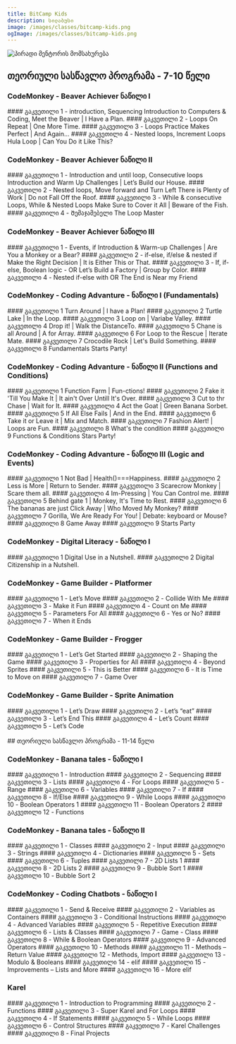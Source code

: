 ```yaml
---
title: BitCamp Kids
description: სილაბუსი
image: /images/classes/bitcamp-kids.png
ogImage: /images/classes/bitcamp-kids.png
---
```


<img alt="პირადი მენტორის მომსახურება" src="/images/classes/bitcamp-kids.png" className="w-full text-center mx-auto lg:w-7/12" />

## თეორიული სასწავლო პროგრამა - 7-10 წელი

### CodeMonkey - Beaver Achiever ნაწილი I

<div className="grid sm:grid-cols-2 gap-4 mt-6">

<Card>
  #### გაკვეთილი 1 - introduction, Sequencing
  Introduction to Computers & Coding, Meet the Beaver | I Have a Plan.
</Card>

<Card>
#### გაკვეთილი 2 - Loops
On Repeat | One More Time.
</Card>
<Card>
#### გაკვეთილი 3 - Loops
Practice Makes Perfect | And Again...
</Card>

<Card>
  #### გაკვეთილი 4 - Nested loops, Increment Loops
  Hula Loop | Can You Do it Like This?
</Card>

</div>

### CodeMonkey - Beaver Achiever ნაწილი II

<div className="grid sm:grid-cols-2 gap-4 mt-6">

<Card>
  #### გაკვეთილი 1 - Introduction and until loop, Consecutive loops
  Introduction and Warm Up Challenges | Let’s Build our House.
</Card>

<Card>
  #### გაკვეთილი 2 - Nested loops, Move forward and Turn Left
  There is Plenty of Work | Do not Fall Off the Roof.
</Card>

<Card>
  #### გაკვეთილი 3 - While & consecutive Loops, While & Nested Loops 
  Make Sure to Cover it All | Beware of the Fish.
</Card>

<Card>
  #### გაკვეთილი 4 - Შემაჯამებელი
  The Loop Master
</Card>

</div>

### CodeMonkey - Beaver Achiever ნაწილი III

<div className="grid sm:grid-cols-2 gap-4 mt-6">

<Card>
  #### გაკვეთილი 1 - Events, if
  Introduction & Warm-up Challenges | Are You a Monkey or a Bear?
</Card>

<Card>
  #### გაკვეთილი 2 - if-else, if/else & nested if
  Make the Right Decision | It is Either This or That.
</Card>

<Card>
  #### გაკვეთილი 3 - If, if-else, Boolean logic - OR
  Let’s Build a Factory | Group by Color.
</Card>

<Card>
  #### გაკვეთილი 4 - Nested if-else with OR 
  The End is Near my Friend
</Card>

</div>

### CodeMonkey - Coding Advanture - ნაწილი I (Fundamentals)

<div className="grid sm:grid-cols-2 gap-4 mt-6">

<Card>
  #### გაკვეთილი 1 
  Turn Around | I have a Plan!
</Card>
<Card>
  #### გაკვეთილი 2
  Turtle Lake | In the Loop.
</Card>
<Card>
  #### გაკვეთილი 3
  Loop on | Variabe Valley.
</Card>
<Card>
  #### გაკვეთილი 4 
  Drop it! | Walk the DistanceTo.
</Card>
<Card>
  #### გაკვეთილი 5
  Chane is all Around | A for Array.
</Card>
<Card>
  #### გაკვეთილი 6
  For Loop to the Rescue | Iterate Mate.
</Card>
<Card>
  #### გაკვეთილი 7
  Crocodile Rock | Let's Build Something.
</Card>
<Card>
  #### გაკვეთილი 8 
  Fundamentals Starts Party!
</Card>


</div>

### CodeMonkey - Coding Advanture - ნაწილი II (Functions and Conditions)

<div className="grid sm:grid-cols-2 gap-4 mt-6">

<Card>
  #### გაკვეთილი 1 
  Function Farm | Fun-ctions!
</Card>
<Card>
  #### გაკვეთილი 2
  Fake it 'Till You Make It | It ain't Over Untill It's Over.
</Card>
<Card>
  #### გაკვეთილი 3
  Cut to thr Chase | Wait for It.
</Card>
<Card>
  #### გაკვეთილი 4 
  Act the Goat | Green Banana Sorbet.
</Card>
<Card>
  #### გაკვეთილი 5
  If All Else Fails | And in the End.
</Card>
<Card>
  #### გაკვეთილი 6
  Take it or Leave it | Mix and Match.
</Card>
<Card>
  #### გაკვეთილი 7
  Fashion Alert! | Loops are Fun.
</Card>
<Card>
  #### გაკვეთილი 8 
  What's the condition
</Card>
<Card>
  #### გაკვეთილი 9 
  Functions & Conditions Stars Party!
</Card>


</div>

### CodeMonkey - Coding Advanture - ნაწილი III (Logic and Events)

<div className="grid sm:grid-cols-2 gap-4 mt-6">

<Card>
  #### გაკვეთილი 1 
  Not Bad | Health()===Happiness.
</Card>
<Card>
  #### გაკვეთილი 2
  Less is More | Return to Sender.
</Card>
<Card>
  #### გაკვეთილი 3
  Scarecrow Monkey | Scare them all.
</Card>
<Card>
  #### გაკვეთილი 4 
  Im-Pressing | You Can Control me.
</Card>
<Card>
  #### გაკვეთილი 5
  Behind gate 1 | Monkey, It's Time to Rest.
</Card>
<Card>
  #### გაკვეთილი 6
  The bananas are just Click Away | Who Moved My Monkey?
</Card>
<Card>
  #### გაკვეთილი 7
  Gorilla, We Are Ready For You! | Debate: keyboard or Mouse?
</Card>
<Card>
  #### გაკვეთილი 8 
  Game Away
</Card>
<Card>
  #### გაკვეთილი 9 
  Starts Party
</Card>

</div>

### CodeMonkey - Digital Literacy - ნაწილი I

<div className="grid sm:grid-cols-2 gap-4 mt-6">

<Card>
  #### გაკვეთილი 1
  Digital Use in a Nutshell.
</Card>
<Card>
  #### გაკვეთილი 2
  Digital Citizenship in a Nutshell.
</Card>

</div>

### CodeMonkey - Game Builder - Platformer

<div className="grid sm:grid-cols-2 gap-4 mt-6">

<Card>
  #### გაკვეთილი 1 - Let’s Move
</Card>
<Card>
  #### გაკვეთილი 2 - Collide With Me
</Card>
<Card>
  #### გაკვეთილი 3 - Make it Fun
</Card>
<Card>
  #### გაკვეთილი 4 - Count on Me
</Card>
<Card>
  #### გაკვეთილი 5 - Parameters For All
</Card>
<Card>
  #### გაკვეთილი 6 - Yes or No?
</Card>
<Card>
  #### გაკვეთილი 7 - When it Ends
</Card>

</div>


### CodeMonkey - Game Builder - Frogger

<div className="grid sm:grid-cols-2 gap-4 mt-6">

<Card>
  #### გაკვეთილი 1 - Let’s Get Started
</Card>
<Card>
  #### გაკვეთილი 2 - Shaping the Game
</Card>
<Card>
  #### გაკვეთილი 3 - Properties for All
</Card>
<Card>
  #### გაკვეთილი 4 - Beyond Sprites
</Card>
<Card>
  #### გაკვეთილი 5 - This is Better
</Card>
<Card>
  #### გაკვეთილი 6 - It is Time to Move on
</Card>
<Card>
  #### გაკვეთილი 7 - Game Over
</Card>
</div>


### CodeMonkey - Game Builder - Sprite Animation

<div className="grid sm:grid-cols-2 gap-4 mt-6">

<Card>
  #### გაკვეთილი 1 - Let’s Draw
</Card>
<Card>
  #### გაკვეთილი 2 - Let’s “eat”
</Card>
<Card>
  #### გაკვეთილი 3 - Let’s End This
</Card>
<Card>
  #### გაკვეთილი 4 - Let’s Count
</Card>
<Card>
  #### გაკვეთილი 5 - Let’s Code
</Card>

</div>

<br/>
## თეორიული სასწავლო პროგრამა - 11-14 წელი

### CodeMonkey - Banana tales - ნაწილი I

<div className="grid sm:grid-cols-2 gap-4 mt-6">

<Card>
  #### გაკვეთილი 1 - Introduction
</Card>
<Card>
  #### გაკვეთილი 2 - Sequencing
</Card>
<Card>
  #### გაკვეთილი 3 - Lists
</Card>
<Card>
  #### გაკვეთილი 4 - For Loops
</Card>
<Card>
  #### გაკვეთილი 5 - Range
</Card>
<Card>
  #### გაკვეთილი 6 - Variables
</Card>
<Card>
  #### გაკვეთილი 7 - If
</Card>
<Card>
  #### გაკვეთილი 8 - If/Else
</Card>
<Card>
  #### გაკვეთილი 9 - While Loops
</Card>
<Card>
  #### გაკვეთილი 10 - Boolean Operators 1
</Card>
<Card>
  #### გაკვეთილი 11 - Boolean Operators 2
</Card>
<Card>
  #### გაკვეთილი 12 - Functions
</Card>

</div>

### CodeMonkey - Banana tales - ნაწილი II

<div className="grid sm:grid-cols-2 gap-4 mt-6">
<Card>
  #### გაკვეთილი 1 - Classes
</Card>
<Card>
  #### გაკვეთილი 2 - Input
</Card>
<Card>
  #### გაკვეთილი 3 - Strings
</Card>
<Card>
  #### გაკვეთილი 4 - Dictionaries
</Card>
<Card>
  #### გაკვეთილი 5 - Sets
</Card>
<Card>
  #### გაკვეთილი 6 - Tuples
</Card>
<Card>
  #### გაკვეთილი 7 - 2D Lists 1
</Card>
<Card>
  #### გაკვეთილი 8 - 2D Lists 2
</Card>
<Card>
  #### გაკვეთილი 9 - Bubble Sort 1
</Card>
<Card>
  #### გაკვეთილი 10 - Bubble Sort 2
</Card>

</div>

### CodeMonkey - Coding Chatbots - ნაწილი I

<div className="grid sm:grid-cols-2 gap-4 mt-6">
<Card>
  #### გაკვეთილი 1 - Send & Receive
</Card>
<Card>
  #### გაკვეთილი 2 - Variables as Containers
</Card>
<Card>
  #### გაკვეთილი 3 - Conditional Instructions
</Card>
<Card>
  #### გაკვეთილი 4 - Advanced Variables
</Card>
<Card>
  #### გაკვეთილი 5 - Repetitive Execution
</Card>
<Card>
  #### გაკვეთილი 6 - Lists & Classes
</Card>
<Card>
  #### გაკვეთილი 7 - Game - Class
</Card>
<Card>
  #### გაკვეთილი 8 - While & Boolean Operators
</Card>
<Card>
  #### გაკვეთილი 9 - Advanced Operators
</Card>
<Card>
  #### გაკვეთილი 10 - Methods
</Card>
<Card>
  #### გაკვეთილი 11 - Methods – Return Value
</Card>
<Card>
  #### გაკვეთილი 12 - Methods, Import
</Card>
<Card>
  #### გაკვეთილი 13 - Modulo & Booleans
</Card>
<Card>
  #### გაკვეთილი 14 - elif
</Card>
<Card>
  #### გაკვეთილი 15 - Improvements – Lists and More
</Card>
<Card>
  #### გაკვეთილი 16 - More elif
</Card>
</div>


### Karel

<div className="grid sm:grid-cols-2 gap-4 mt-6">
<Card>
  #### გაკვეთილი 1 - Introduction to Programming
</Card>
<Card>
  #### გაკვეთილი 2 -  Functions
</Card>
<Card>
  #### გაკვეთილი 3 - Super Karel and For Loops
</Card>
<Card>
  #### გაკვეთილი 4 - If Statements
</Card>
<Card>
  #### გაკვეთილი 5 - While Loops
</Card>
<Card>
  #### გაკვეთილი 6 - Control Structures
</Card>
<Card>
  #### გაკვეთილი 7 - Karel Challenges
</Card>
<Card>
  #### გაკვეთილი 8 - Final Projects
</Card>
</div>